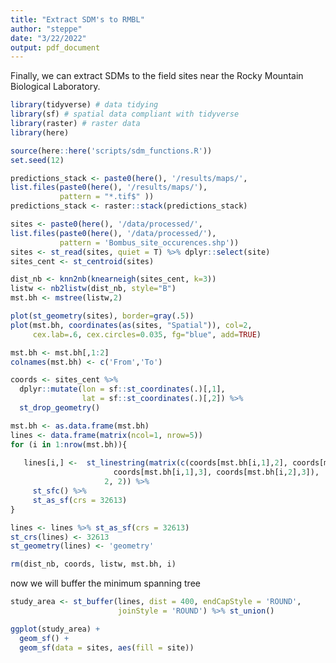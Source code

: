 ```yaml
---
title: "Extract SDM's to RMBL"
author: "steppe"
date: "3/22/2022"
output: pdf_document
---
```


Finally, we can extract SDMs to the field sites near the Rocky Mountain Biological Laboratory.

```r
library(tidyverse) # data tidying
library(sf) # spatial data compliant with tidyverse
library(raster) # raster data
library(here)

source(here::here('scripts/sdm_functions.R'))
set.seed(12)
```

```r
predictions_stack <- paste0(here(), '/results/maps/',
list.files(paste0(here(), '/results/maps/'),
           pattern = "*.tif$" ))
predictions_stack <- raster::stack(predictions_stack)
```

```r

sites <- paste0(here(), '/data/processed/', 
list.files(paste0(here(), '/data/processed/'), 
           pattern = 'Bombus_site_occurences.shp'))
sites <- st_read(sites, quiet = T) %>% dplyr::select(site)
sites_cent <- st_centroid(sites)
```

```r
dist_nb <- knn2nb(knearneigh(sites_cent, k=3))
listw <- nb2listw(dist_nb, style="B")
mst.bh <- mstree(listw,2)

plot(st_geometry(sites), border=gray(.5))
plot(mst.bh, coordinates(as(sites, "Spatial")), col=2, 
     cex.lab=.6, cex.circles=0.035, fg="blue", add=TRUE)

mst.bh <- mst.bh[,1:2]
colnames(mst.bh) <- c('From','To')

coords <- sites_cent %>%
  dplyr::mutate(lon = sf::st_coordinates(.)[,1],
                lat = sf::st_coordinates(.)[,2]) %>% 
  st_drop_geometry()

mst.bh <- as.data.frame(mst.bh)
lines <- data.frame(matrix(ncol=1, nrow=5))
for (i in 1:nrow(mst.bh)){
  
   lines[i,] <-  st_linestring(matrix(c(coords[mst.bh[i,1],2], coords[mst.bh[i,2],2], 
                       coords[mst.bh[i,1],3], coords[mst.bh[i,2],3]),
                     2, 2)) %>% 
     st_sfc() %>% 
     st_as_sf(crs = 32613)
}

lines <- lines %>% st_as_sf(crs = 32613)
st_crs(lines) <- 32613
st_geometry(lines) <- 'geometry'

rm(dist_nb, coords, listw, mst.bh, i)
``` 

now we will  buffer the minimum spanning tree

```r
study_area <- st_buffer(lines, dist = 400, endCapStyle = 'ROUND', 
                        joinStyle = 'ROUND') %>% st_union()

ggplot(study_area) +
  geom_sf() +
  geom_sf(data = sites, aes(fill = site))
```

